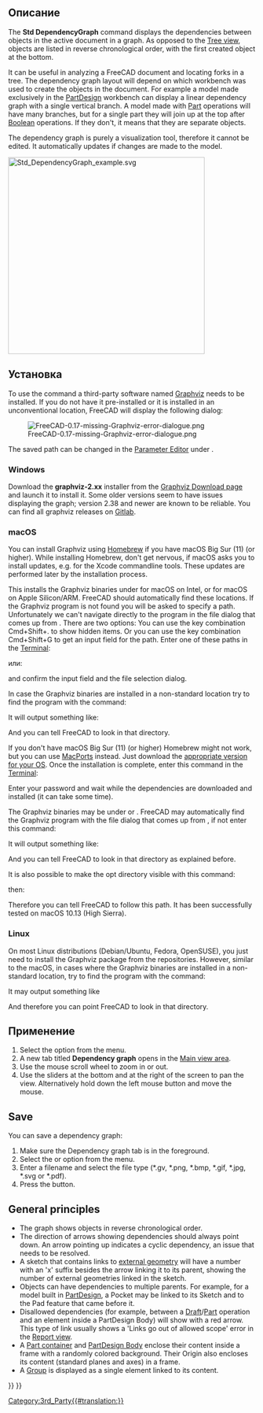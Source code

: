 <languages/>

<div class="mw-translate-fuzzy">
{{Docnav/ru
|[[Std_SceneInspector/ru|Команда "Инспектор сцены..."]]
|[[Std_ProjectUtil/ru|Команда "Утилита распаковки файла проекта..."]]
|[[Std_Tools_Menu/ru|Меню "Инструменты"]]
|IconL=Std_SceneInspector.svg
|IconR=Std_ProjectUtil.svg
|IconC=Freecad.svg
}}
</div>

<div class="mw-translate-fuzzy">
{{GuiCommand/ru
|Name/ru=Граф зависимостей
|Name=Std DependencyGraph
|MenuLocation=Инструменты → Граф зависимостей...
|Workbenches=Все
}}
</div>

<span id="Description"></span>
== Описание ==

The '''Std DependencyGraph''' command displays the dependencies between objects in the active document in a graph. As opposed to the [[Tree_view|Tree view]], objects are listed in reverse chronological order, with the first created object at the bottom.

It can be useful in analyzing a FreeCAD document and locating forks in a tree. The dependency graph layout will depend on which workbench was used to create the objects in the document. For example a model made exclusively in the [[PartDesign_Workbench|PartDesign]] workbench can display a linear dependency graph with a single vertical branch. A model made with [[Part_Workbench|Part]] operations will have many branches, but for a single part they will join up at the top after [[Part_Boolean|Boolean]] operations. If they don't, it means that they are separate objects.

The dependency graph is purely a visualization tool, therefore it cannot be edited. It automatically updates if changes are made to the model.

[[Image:Std_DependencyGraph_example.svg|400px]]
{{Caption|Example of a dependency graph with a PartDesign body on the left and an object created with Part operations on the right}}

<span id="Installation"></span>
==Установка== 

To use the command a third-party software named [https://graphviz.org/ Graphviz] needs to be installed. If you do not have it pre-installed or it is installed in an unconventional location, FreeCAD will display the following dialog:

[[File:FreeCAD-0.17-missing-Graphviz-error-dialogue.png]]

The saved path can be changed in the [[Std_DlgParameter|Parameter Editor]] under {{MenuCommand|BaseApp → Preferences → Paths → Graphviz}}.

===Windows=== 

Download the '''graphviz-2.xx''' installer from the [https://graphviz.org/download/#windows Graphviz Download page] and launch it to install it. Some older versions seem to have issues displaying the graph; version 2.38 and newer are known to be reliable. You can find all graphviz releases on [https://gitlab.com/graphviz/graphviz/-/releases Gitlab].

===macOS=== 

You can install Graphviz using [https://brew.sh/ Homebrew] if you have macOS Big Sur (11) (or higher). While installing Homebrew, don't get nervous, if macOS asks you to install updates, e.g. for the Xcode commandline tools. These updates are performed later by the installation process.

{{Code|lang=text|code=
brew install graphviz
}}

This installs the Graphviz binaries under {{FileName|/usr/local/bin}} for macOS on Intel, or {{FileName|/opt/homebrew}} for macOS on Apple Silicon/ARM. FreeCAD should automatically find these locations. If the Graphviz program is not found you will be asked to specify a path. Unfortunately we can't navigate directly to the program in the file dialog that comes up from {{MenuCommand|Tools → Dependency graph...}}. There are two options: You can use the key combination Cmd+Shift+. to show hidden items. Or you can use the key combination Cmd+Shift+G to get an input field for the path. Enter one of these paths in the [https://en.wikipedia.org/wiki/Terminal_(macOS) Terminal]:

{{Code|lang=text|code=
/usr/local/bin
}}

или:

{{Code|lang=text|code=
/opt/homebrew/bin
}}

and confirm the input field and the file selection dialog.

In case the Graphviz binaries are installed in a non-standard location try to find the program with the command:

{{Code|lang=text|code=
type dot
}}

It will output something like: 

{{Code|lang=text|code=
dot is /usr/local/bin/dot
}}

And you can tell FreeCAD to look in that directory.

If you don't have macOS Big Sur (11) (or higher) Homebrew might not work, but you can use [https://www.macports.org/index.php MacPorts] instead. Just download the [https://www.macports.org/install.php appropriate version for your OS]. Once the installation is complete, enter this command in the [https://en.wikipedia.org/wiki/Terminal_(macOS) Terminal]:

{{Code|lang=text|code=
sudo port install graphviz
}}

Enter your password and wait while the dependencies are downloaded and installed (it can take some time).

The Graphviz binaries may be under {{FileName|/usr/local/bin}} or {{FileName|/opt/local/bin/dot}}. FreeCAD may automatically find the Graphviz program with the file dialog that comes up from {{MenuCommand|Tools → Dependency graph...}}, if not enter this command:

{{Code|lang=text|code=
type dot
}}

It will output something like:

{{Code|lang=text|code=
dot is /opt/local/bin/dot
}}

And you can tell FreeCAD to look in that directory as explained before.

It is also possible to make the opt directory visible with this command:

{{Code|lang=text|code=
defaults write com.apple.finder AppleShowAllFiles YES;
}}

then:

{{Code|lang=text|code=
killall Finder /System/Library/CoreServices/Finder.app;
}}

Therefore you can tell FreeCAD to follow this path. It has been successfully tested on macOS 10.13 (High Sierra).

===Linux=== 

On most Linux distributions (Debian/Ubuntu, Fedora, OpenSUSE), you just need to install the Graphviz package from the repositories. However, similar to the macOS, in cases where the Graphviz binaries are installed in a non-standard location, try to find the program with the command:

{{Code|lang=text|code=
type dot
}}

It may output something like 

{{Code|lang=text|code=
dot is /usr/local/bin/dot
}}

And therefore you can point FreeCAD to look in that directory.

<span id="Usage"></span>
==Применение== 

# Select the {{MenuCommand|Tools → [[Image:Std_DependencyGraph.svg|16px]] Dependency graph...}} option from the menu.
# A new tab titled '''Dependency graph''' opens in the [[Main_view_area|Main view area]].
# Use the mouse scroll wheel to zoom in or out.
# Use the sliders at the bottom and at the right of the screen to pan the view. Alternatively hold down the left mouse button and move the mouse.

==Save== 

You can save a dependency graph:
# Make sure the Dependency graph tab is in the foreground.
# Select the {{MenuCommand|File → [[Std_Save|Save]]}} or {{MenuCommand|File → [[Std_SaveAs|Save As]]}} option from the menu.
# Enter a filename and select the file type (*.gv, *.png, *.bmp, *.gif, *.jpg, *.svg or *.pdf).
# Press the {{Button|Save}} button.

==General principles==

* The graph shows objects in reverse chronological order.
* The direction of arrows showing dependencies should always point down. An arrow pointing up indicates a cyclic dependency, an issue that needs to be resolved.
* A sketch that contains links to [[Sketcher_External|external geometry]] will have a number with an 'x' suffix besides the arrow linking it to its parent, showing the number of external geometries linked in the sketch.
* Objects can have dependencies to multiple parents. For example, for a model built in [[PartDesign_Workbench|PartDesign]], a Pocket may be linked to its Sketch and to the Pad feature that came before it.
* Disallowed dependencies (for example, between a [[Draft_Workbench|Draft]]/[[Part_Workbench|Part]] operation and an element inside a PartDesign Body) will show with a red arrow. This type of link usually shows a 'Links go out of allowed scope' error in the [[Report_view|Report view]].
* A [[Std_Part|Part container]] and [[PartDesign_Body|PartDesign Body]] enclose their content inside a frame with a randomly colored background. Their Origin also encloses its content (standard planes and axes) in a frame.
* A [[Std_Group|Group]] is displayed as a single element linked to its content.


<div class="mw-translate-fuzzy">
{{Docnav/ru
|[[Std_SceneInspector/ru|Команда "Инспектор сцены..."]]
|[[Std_ProjectUtil/ru|Команда "Утилита распаковки файла проекта..."]]
|[[Std_Tools_Menu/ru|Меню "Инструменты"]]
|IconL=Std_SceneInspector.svg
|IconR=Std_ProjectUtil.svg
|IconC=Freecad.svg
}}
</div>

{{Std_Base_navi{{#translation:}}}}
{{Userdocnavi{{#translation:}}}}
[[Category:3rd_Party{{#translation:}}]]